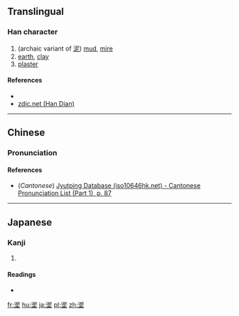 ==Translingual==

===Han character===
{{Han char|rn=32|rad=土|as=08|sn=11|four=|canj=水心土 (EPG)|ids=⿱[[泥]][[土]]}}

# (archaic variant of [[泥]]) [[mud]], [[mire]]
# [[earth]], [[clay]]
# [[plaster]]

====References====
* {{Han ref|kx=0231.200|dkj=05204|dj=0468.120|hdz=10458.020|uh=57FF|ud=22527}}
*[http://www.zdic.net/z/17/js/57FF.htm zdic.net (Han Dian)]

----

==Chinese==
{{zh-forms}}

===Pronunciation===
{{zh-pron
|m=ní
|c=nai4,lai4,baan6
|mc=y
|oc=y
|ma=
|cat=
}}

====References====
*(''Cantonese'') [http://www.iso10646hk.net/jp/document/download.jsp Jyutping Database (iso10646hk.net) - Cantonese Pronunciation List (Part 1), p. 87]

----

==Japanese==

===Kanji===
{{ja-kanji|grade=|rs=土08}}

# {{defn|lang=ja|sort=土08}}

====Readings====
* {{ja-readings|on=[[でい]] (dei), [[ない]] (nai), [[はん]] (han), [[ばん]] (ban)|kun=[[ぬる]] (nuru), [[こて]] (kote), [[ぬからみ]] (nukarami)}}

[[fr:埿]]
[[hu:埿]]
[[ja:埿]]
[[pl:埿]]
[[zh:埿]]